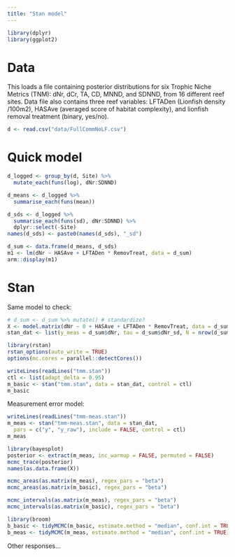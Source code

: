 ```yaml
---
title: "Stan model"
---
```


```r
library(dplyr)
library(ggplot2)
```

# Data

This loads a file containing posterior distributions for six Trophic Niche Metrics (TNM): dNr, dCr, TA, CD, MNND, and SDNND, from 16 different reef sites. Data file also contains three reef variables: LFTADen (Lionfish density /100m2), HASAve (averaged score of habitat complexity), and lionfish removal treatment (binary, yes/no).

```r
d <- read.csv("data/FullCommNoLF.csv")
```

# Quick model

```r
d_logged <- group_by(d, Site) %>%
  mutate_each(funs(log), dNr:SDNND)

d_means <- d_logged %>%
  summarise_each(funs(mean))

d_sds <- d_logged %>%
  summarise_each(funs(sd), dNr:SDNND) %>%
  dplyr::select(-Site)
names(d_sds) <- paste0(names(d_sds), "_sd")

d_sum <- data.frame(d_means, d_sds)
m1 <- lm(dNr ~ HASAve + LFTADen * RemovTreat, data = d_sum)
arm::display(m1)
```

# Stan

Same model to check:

```r
# d_sum <- d_sum %>% mutate() # standardize?
X <- model.matrix(dNr ~ 0 + HASAve + LFTADen * RemovTreat, data = d_sum)
stan_dat <- list(y_meas = d_sum$dNr, tau = d_sum$dNr_sd, N = nrow(d_sum), K = ncol(X), X = X)
```

```r
library(rstan)
rstan_options(auto_write = TRUE)
options(mc.cores = parallel::detectCores())
```

```r
writeLines(readLines("tmm.stan"))
ctl <- list(adapt_delta = 0.95)
m_basic <- stan("tmm.stan", data = stan_dat, control = ctl)
m_basic
```

Measurement error model:

```r
writeLines(readLines("tmm-meas.stan"))
m_meas <- stan("tmm-meas.stan", data = stan_dat, 
  pars = c("y", "y_raw"), include = FALSE, control = ctl)
m_meas
```

```r
library(bayesplot)
posterior <- extract(m_meas, inc_warmup = FALSE, permuted = FALSE)
mcmc_trace(posterior)
names(as.data.frame(X))

mcmc_areas(as.matrix(m_meas), regex_pars = "beta")
mcmc_areas(as.matrix(m_basic), regex_pars = "beta")

mcmc_intervals(as.matrix(m_meas), regex_pars = "beta")
mcmc_intervals(as.matrix(m_basic), regex_pars = "beta")
```

```r
library(broom)
b_basic <- tidyMCMC(m_basic, estimate.method = "median", conf.int = TRUE)
b_meas <- tidyMCMC(m_meas, estimate.method = "median", conf.int = TRUE)
```

Other responses...
